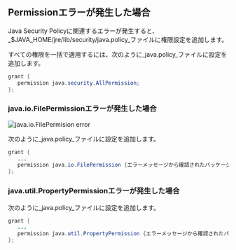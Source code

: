 ## Permissionエラーが発生した場合

Java Security Policyに関連するエラーが発生すると、_$JAVA_HOME/jre/lib/security/java.policy_ファイルに権限設定を追加します。

すべての権限を一括で適用するには、次のように_java.policy_ファイルに設定を追加します。

```java title='$JAVA_HOME/jre/lib/security/java.policy'
grant {
   permission java.security.AllPermission;
};
```

### java.io.FilePermissionエラーが発生した場合

![java.io.FilePermision error](/img/troubleshooting-permission-error.png)

次のように_java.policy_ファイルに設定を追加します。

```java title='$JAVA_HOME/jre/lib/security/java.policy'
grant {
   ...
   permission java.io.FilePermission {エラーメッセージから確認されたパッケージパス}, "read"
};
```

### java.util.PropertyPermissionエラーが発生した場合

次のように_java.policy_ファイルに設定を追加します。

```java title='$JAVA_HOME/jre/lib/security/java.policy'
grant {
   ...
   permission java.util.PropertyPermission {エラーメッセージから確認されたパッケージパス}, "read"
};
```
